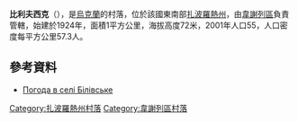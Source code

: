{{coord|46|58|55|N|35|0|20|E|scale:100000|display=title}}

'''比利夫西克'''（{{lang-uk|Білівське}}），是[[烏克蘭|烏克蘭]]的村落，位於該國東南部[[扎波羅熱州|扎波羅熱州]]，由[[韋謝列區|韋謝列區]]負責管轄，始建於1924年，面積1平方公里，海拔高度72米，2001年人口55，人口密度每平方公里57.3人。

==參考資料==
* [http://weather.in.ua/ua/zaporozhskaja/1263 Погода в селі Білівське] {{Wayback|url=http://weather.in.ua/ua/zaporozhskaja/1263 |date=20111220042553 }}

[[Category:扎波羅熱州村落|Category:扎波羅熱州村落]]
[[Category:韋謝列區村落|Category:韋謝列區村落]]


{{Zaporizhia-geo-stub}}